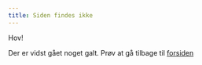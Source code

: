```yaml
---
title: Siden findes ikke
---
```


Hov!

Der er vidst gået noget galt. Prøv at gå tilbage til [forsiden](index.qmd)